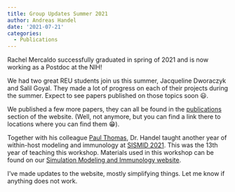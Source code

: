 ```yaml
---
title: Group Updates Summer 2021
author: Andreas Handel
date: '2021-07-21'
categories:
  - Publications
---
```


Rachel Mercaldo successfully graduated in spring of 2021 and is now working as a Postdoc at the NIH!

We had two great REU students join us this summer, Jacqueline Dworaczyk and Salil Goyal. They made a lot of progress on each of their projects during the summer. Expect to see papers published on those topics soon 😃.

We published a few more papers, they can all be found in the [publications](/publications.qmd) section of the website. (Well, not anymore, but you can find a link there to locations where you can find them 😁).

Together with his colleague [Paul Thomas](https://www.stjude.org/directory/t/paul-thomas.html), Dr. Handel taught another year of within-host modeling and immunology at [SISMID 2021](https://andreashandel.github.io/SISMID2021/). This was the 13th year of teaching this workshop. Materials used in this workshop can be found on our [Simulation Modeling and Immunology website](https://andreashandel.github.io/SMIcourse/).

I've made updates to the website, mostly simplifying things. Let me know if anything does not work.

